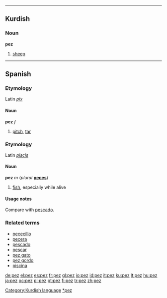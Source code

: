 {{see|Pez}}

----

==Kurdish==
===Noun===
'''pez'''

#[[sheep]]

[[Category:Kurdish language]]

----

==Spanish==
===Etymology===
Latin ''[[pix#Latin|pix]]''

====Noun====
'''pez''' ''f''

#[[pitch]], [[tar]]

===Etymology===
Latin ''[[piscis]]''

====Noun====
'''pez''' ''m'' (''plural'' '''[[peces]]''')

#[[fish]], especially while alive

====Usage notes====
Compare with [[pescado]].

===Related terms===
*[[pececillo]]
*[[pecera]]
*[[pescado]]
*[[pescar]]
*[[pez gato]]
*[[pez gordo]]
*[[piscina]]

[[Category:es:Fish|*pez]]

[[de:pez]]
[[el:pez]]
[[es:pez]]
[[fr:pez]]
[[gl:pez]]
[[io:pez]]
[[id:pez]]
[[it:pez]]
[[ku:pez]]
[[lt:pez]]
[[hu:pez]]
[[ja:pez]]
[[oc:pez]]
[[pl:pez]]
[[pt:pez]]
[[fi:pez]]
[[tr:pez]]
[[zh:pez]]